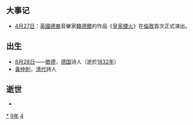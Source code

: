 {{yearTOC|1749|清'''[[乾隆|乾隆]]十四年'''；越南'''[[景興|景興]]十年'''；日本'''[[寬延|寬延]]二年'''}}
== 大事记 ==
* [[4月27日|4月27日]]：[[英國|英國]][[德意志裔人|德裔]]音樂家[[韓德爾|韓德爾]]的作品《[[皇家煙火|皇家煙火]]》在[[倫敦|倫敦]]首次正式演出。

== 出生 ==
*[[8月28日|8月28日]]——[[歌德|歌德]]，[[德国|德国]]诗人（逝於[[1832年|1832年]]）
*[[黃仲則|黃仲則]]，[[清朝|清代]]詩人

== 逝世 ==
{{Wikisource year mention}}
*

[[Category:1749年|*]]
[[Category:1740年代|9年]]
[[Category:18世纪各年|4]]